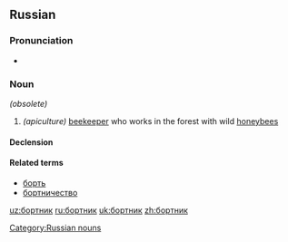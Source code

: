 ==Russian==

===Pronunciation===
* {{IPA|/ˈbortʲnʲɪk/|lang=ru}}

===Noun===
{{ru-noun|бо́ртник|m-an}} ''(obsolete)''

# ''(apiculture)'' [[beekeeper]] who works in the forest with wild [[honeybee]]s

====Declension====
{{ru-noun-vel-1||бо́ртник|anim=1}}

====Related terms====
* [[борть]]
* [[бортничество]]

[[Category:Russian nouns]]

[[uz:бортник]]
[[ru:бортник]]
[[uk:бортник]]
[[zh:бортник]]